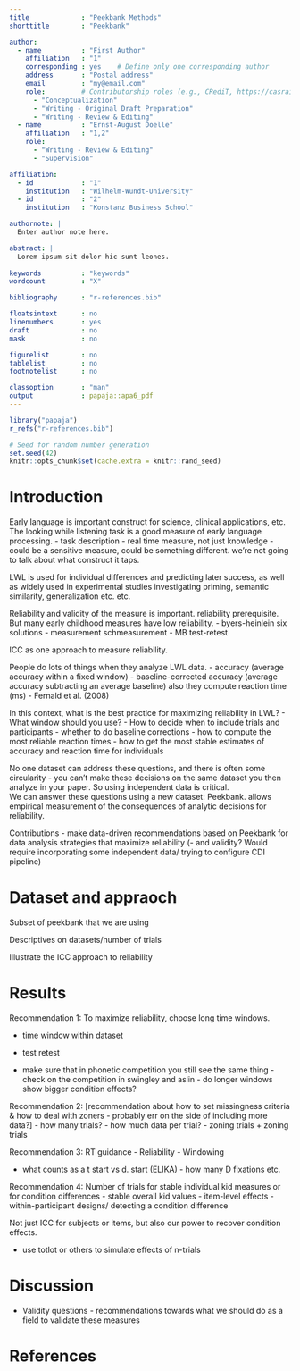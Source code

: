 ```yaml
---
title             : "Peekbank Methods"
shorttitle        : "Peekbank"

author: 
  - name          : "First Author"
    affiliation   : "1"
    corresponding : yes    # Define only one corresponding author
    address       : "Postal address"
    email         : "my@email.com"
    role:         # Contributorship roles (e.g., CRediT, https://casrai.org/credit/)
      - "Conceptualization"
      - "Writing - Original Draft Preparation"
      - "Writing - Review & Editing"
  - name          : "Ernst-August Doelle"
    affiliation   : "1,2"
    role:
      - "Writing - Review & Editing"
      - "Supervision"

affiliation:
  - id            : "1"
    institution   : "Wilhelm-Wundt-University"
  - id            : "2"
    institution   : "Konstanz Business School"

authornote: |
  Enter author note here.

abstract: |
  Lorem ipsum sit dolor hic sunt leones. 
  
keywords          : "keywords"
wordcount         : "X"

bibliography      : "r-references.bib"

floatsintext      : no
linenumbers       : yes
draft             : no
mask              : no

figurelist        : no
tablelist         : no
footnotelist      : no

classoption       : "man"
output            : papaja::apa6_pdf
---
```


```r
library("papaja")
r_refs("r-references.bib")
```

```r
# Seed for random number generation
set.seed(42)
knitr::opts_chunk$set(cache.extra = knitr::rand_seed)
```

# Introduction

Early language is important construct for science, clinical applications, etc. 
The looking while listening task is a good measure of early language processing. 
- task description
- real time measure, not just knowledge 
- could be a sensitive measure, could be something different. we're not going to talk about what construct it taps. 

LWL is used for individual differences and predicting later success, as well as widely used in experimental studies investigating priming, semantic similarity, generalization etc. etc. 

Reliability and validity of the measure is important. reliability prerequisite. But many early childhood measures have low reliability. 
- byers-heinlein six solutions
- measurement schmeasurement
- MB test-retest

ICC as one approach to measure reliability. 

People do lots of things when they analyze LWL data. 
- accuracy (average accuracy within a fixed window)
- baseline-corrected accuracy (average accuracy subtracting an average baseline)
also they compute reaction time (ms) - Fernald et al. (2008)

In this context, what is the best practice for maximizing reliability in LWL? 
- What window should you use?
- How to decide when to include trials and participants
- whether to do baseline corrections
- how to compute the most reliable reaction times
- how to get the most stable estimates of accuracy and reaction time for individuals

No one dataset can address these questions, and there is often some circularity - you can't make these decisions on the same dataset you then analyze in your paper. So using independent data is critical.   
We can answer these questions using a new dataset: Peekbank. allows empirical measurement of the consequences of analytic decisions for reliability. 

Contributions
- make data-driven recommendations based on Peekbank for data analysis strategies that maximize reliability
(- and validity? Would require incorporating some independent data/ trying to configure CDI pipeline)


# Dataset and appraoch

Subset of peekbank that we are using

Descriptives on datasets/number of trials

Illustrate the ICC approach to reliability 

# Results

Recommendation 1: To maximize reliability, choose long time windows.

- time window within dataset
- test retest 

- make sure that in phonetic competition you still see the same thing - check on the competition in swingley and aslin - do longer windows show bigger condition effects?


Recommendation 2: [recommendation about how to set missingness criteria & how to deal with zoners - probably err on the side of including more data?]
- how many trials?
- how much data per trial?
- zoning trials + zoning trials

Recommendation 3: RT guidance
- Reliability
- Windowing

- what counts as a t start vs d. start (ELIKA) - how many D fixations etc. 

Recommendation 4: Number of trials for stable individual kid measures or for condition differences
- stable overall kid values
- item-level effects
- within-participant designs/ detecting a condition difference

Not just ICC for subjects or items, but also our power to recover condition effects. 

- use totlot or others to simulate effects of n-trials



# Discussion

- Validity questions - recommendations towards what we should do as a field to validate these measures


\newpage

# References

::: {#refs custom-style="Bibliography"}
:::
